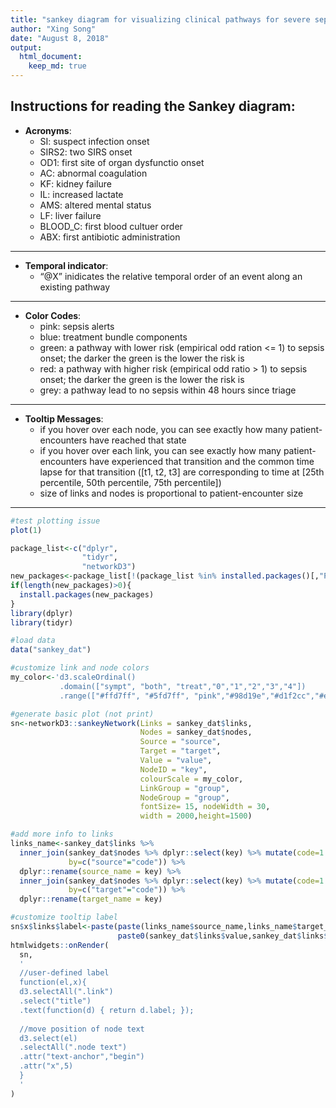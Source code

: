 ```yaml
---
title: "sankey diagram for visualizing clinical pathways for severe sepsis patients"
author: "Xing Song"
date: "August 8, 2018"
output: 
  html_document:
    keep_md: true 
---
```


## Instructions for reading the Sankey diagram:

* **Acronyms**:
    + SI: suspect infection onset
    + SIRS2: two SIRS onset
    + OD1: first site of organ dysfunctio onset
    + AC: abnormal coagulation
    + KF: kidney failure
    + IL: increased lactate
    + AMS: altered mental status
    + LF: liver failure
    + BLOOD_C: first blood cultuer order
    + ABX: first antibiotic administration
    
***

* **Temporal indicator**:
    + "@X" inidicates the relative temporal order of an event along an existing pathway
    
***
  
* **Color Codes**:
    + pink: sepsis alerts
    + blue: treatment bundle components
    + green: a pathway with lower risk (empirical odd ration <= 1) to sepsis onset; the darker the green is the lower the risk is 
    + red: a pathway with higher risk (empirical odd ratio > 1) to sepsis onset; the darker the green is the lower the risk is
    + grey: a pathway lead to no sepsis within 48 hours since triage
    
***

* **Tooltip Messages**:
    + if you hover over each node, you can see exactly how many patient-encounters have reached that state
    + if you hover over each link, you can see exactly how many patient-encounters have experienced that transition and the common time lapse for that transition
      ([t1, t2, t3] are corresponding to time at [25th percentile, 50th percentile, 75th percentile])
    + size of links and nodes is proportional to patient-encounter size
    
***
```r
#test plotting issue
plot(1)
```

```r
package_list<-c("dplyr",
                "tidyr",
                "networkD3")
new_packages<-package_list[!(package_list %in% installed.packages()[,"Package"])]
if(length(new_packages)>0){
  install.packages(new_packages) 
}
library(dplyr)
library(tidyr)
```


```r
#load data
data("sankey_dat")

#customize link and node colors
my_color<-'d3.scaleOrdinal() 
           .domain(["sympt", "both", "treat","0","1","2","3","4"]) 
           .range(["#ffd7ff", "#5fd7ff", "pink","#98d19e","#d1f2cc","#e57373","#ef5350","#f44346"])'

#generate basic plot (not print)
sn<-networkD3::sankeyNetwork(Links = sankey_dat$links,
                             Nodes = sankey_dat$nodes,
                             Source = "source",
                             Target = "target",
                             Value = "value",
                             NodeID = "key",
                             colourScale = my_color,
                             LinkGroup = "group",
                             NodeGroup = "group",
                             fontSize= 15, nodeWidth = 30,
                             width = 2000,height=1500)

#add more info to links
links_name<-sankey_dat$links %>%
  inner_join(sankey_dat$nodes %>% dplyr::select(key) %>% mutate(code=1:n()-1),
             by=c("source"="code")) %>%
  dplyr::rename(source_name = key) %>%
  inner_join(sankey_dat$nodes %>% dplyr::select(key) %>% mutate(code=1:n()-1),
             by=c("target"="code")) %>%
  dplyr::rename(target_name = key)

#customize tooltip label
sn$x$links$label<-paste(paste(links_name$source_name,links_name$target_name,sep="->"),
                        paste0(sankey_dat$links$value,sankey_dat$links$label),sep="\n")
htmlwidgets::onRender(
  sn,
  '
  //user-defined label
  function(el,x){
  d3.selectAll(".link")
  .select("title")
  .text(function(d) { return d.label; });
  
  //move position of node text
  d3.select(el)
  .selectAll(".node text")
  .attr("text-anchor","begin")
  .attr("x",5)
  }
  '
)
```



